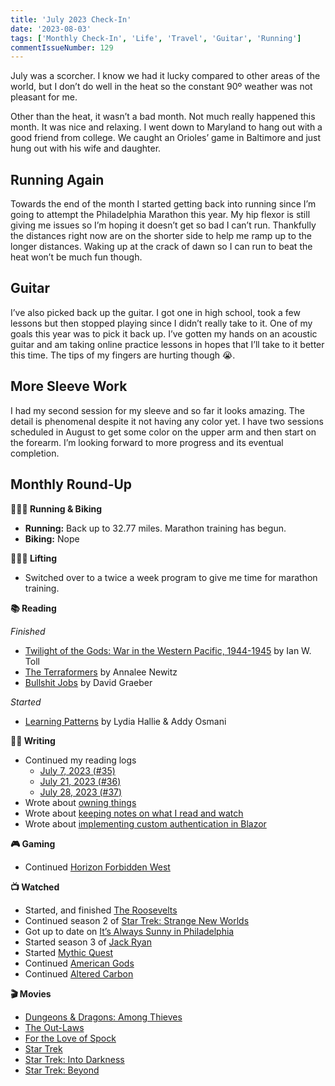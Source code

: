 ```yaml
---
title: 'July 2023 Check-In'
date: '2023-08-03'
tags: ['Monthly Check-In', 'Life', 'Travel', 'Guitar', 'Running']
commentIssueNumber: 129
---
```


July was a scorcher. I know we had it lucky compared to other areas of the world, but I don’t do well in the heat so the constant 90º weather was not pleasant for me.

Other than the heat, it wasn’t a bad month. Not much really happened this month. It was nice and relaxing. I went down to Maryland to hang out with a good friend from college. We caught an Orioles’ game in Baltimore and just hung out with his wife and daughter.

## Running Again

Towards the end of the month I started getting back into running since I’m going to attempt the Philadelphia Marathon this year. My hip flexor is still giving me issues so I’m hoping it doesn’t get so bad I can’t run. Thankfully the distances right now are on the shorter side to help me ramp up to the longer distances. Waking up at the crack of dawn so I can run to beat the heat won’t be much fun though.

## Guitar

I’ve also picked back up the guitar. I got one in high school, took a few lessons but then stopped playing since I didn’t really take to it. One of my goals this year was to pick it back up. I’ve gotten my hands on an acoustic guitar and am taking online practice lessons in hopes that I’ll take to it better this time. The tips of my fingers are hurting though 😭.

## More Sleeve Work

I had my second session for my sleeve and so far it looks amazing. The detail is phenomenal despite it not having any color yet. I have two sessions scheduled in August to get some color on the upper arm and then start on the forearm. I’m looking forward to more progress and its eventual completion.

## Monthly Round-Up

**🏃🏼‍♂️ Running & Biking**

* **Running:** Back up to 32.77 miles. Marathon training has begun.
* **Biking:** Nope

**🏋🏼‍♂️ Lifting**

* Switched over to a twice a week program to give me time for marathon training.

**📚 Reading**

*Finished*
* [Twilight of the Gods: War in the Western Pacific, 1944-1945](https://bookshop.org/p/books/twilight-of-the-gods-war-in-the-western-pacific-1944-1945-ian-w-toll/13150893?ean=9780393868302) by Ian W. Toll
* [The Terraformers](https://bookshop.org/p/books/the-terraformers-annalee-newitz/19537833?ean=9781250228017) by Annalee Newitz
* [Bullshit Jobs](https://bookshop.org/p/books/bullshit-jobs-a-theory-david-graeber/6692761?ean=9781501143335) by David Graeber

*Started*
* [Learning Patterns](https://leanpub.com/learningpatterns) by Lydia Hallie & Addy Osmani

**✍🏻 Writing**

* Continued my reading logs
  * [July 7, 2023 (#35)](https://kpwags.com/reading-log/35)
  * [July 21, 2023 (#36)](https://kpwags.com/reading-log/36)
  * [July 28, 2023 (#37)](https://kpwags.com/reading-log/37)
* Wrote about [owning things](https://kpwags.com/posts/2023/07/12/random-thoughts-on-owning-things)
* Wrote about [keeping notes on what I read and watch](https://kpwags.com/posts/2023/07/24/reading-and-watching-notes)
* Wrote about [implementing custom authentication in Blazor](https://kpwags.com/posts/2023/07/31/blazor-custom-authentication)

**🎮 Gaming**

* Continued [Horizon Forbidden West](https://www.playstation.com/en-us/games/horizon-forbidden-west/)

**📺 Watched**

* Started, and finished [The Roosevelts](https://www.pbs.org/kenburns/the-roosevelts/)
* Continued season 2 of [Star Trek: Strange New Worlds](https://www.imdb.com/title/tt12327578/)
* Got up to date on [It’s Always Sunny in Philadelphia](https://www.imdb.com/title/tt0472954/)
* Started season 3 of [Jack Ryan](https://www.imdb.com/title/tt5057054/)
* Started [Mythic Quest](https://www.imdb.com/title/tt8879940/)
* Continued [American Gods](https://www.imdb.com/title/tt1898069/)
* Continued [Altered Carbon](https://www.imdb.com/title/tt2261227/)

**🎬 Movies**

* [Dungeons & Dragons: Among Thieves](https://www.imdb.com/title/tt2906216/)
* [The Out-Laws](https://www.imdb.com/title/tt11274492/)
* [For the Love of Spock](https://www.imdb.com/title/tt4572820/)
* [Star Trek](https://m.imdb.com/title/tt0796366/)
* [Star Trek: Into Darkness](https://m.imdb.com/title/tt1408101/)
* [Star Trek: Beyond](https://m.imdb.com/title/tt2660888/)
